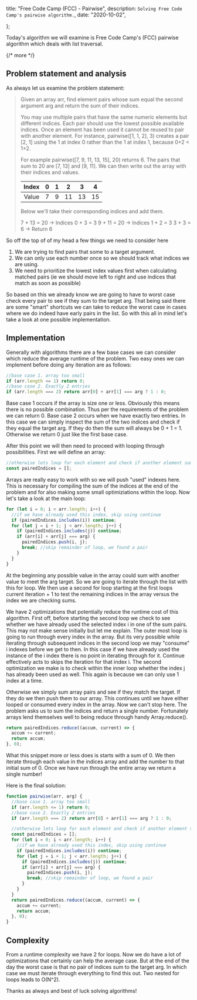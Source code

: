 

  title: "Free Code Camp (FCC) - Pairwise",
  description: `Solving Free Code Camp's pairwise algorithm.`,
  date: "2020-10-02",
  
};

Today's algorithm we will examine is Free Code Camp's (FCC) pairwise algorithm which deals with list traversal.

{/* more */}

## Problem statement and analysis

As always let us examine the problem statement:

> Given an array arr, find element pairs whose sum equal the second argument arg and return the sum of their indices.
>
> You may use multiple pairs that have the same numeric elements but different indices. Each pair should use the lowest possible available indices. Once an element has been used it cannot be reused to pair with another element. For instance, pairwise([1, 1, 2], 3) creates a pair [2, 1] using the 1 at index 0 rather than the 1 at index 1, because 0+2 < 1+2.
>
> For example pairwise([7, 9, 11, 13, 15], 20) returns 6. The pairs that sum to 20 are [7, 13] and [9, 11]. We can then write out the array with their indices and values.
>
> | Index |  0  |  1  |  2  |  3  |  4  |
> | :---: | :-: | :-: | :-: | :-: | :-: |
> | Value |  7  |  9  | 11  | 13  | 15  |
>
> Below we'll take their corresponding indices and add them.
>
> 7 + 13 = 20 → Indices 0 + 3 = 3
> 9 + 11 = 20 → Indices 1 + 2 = 3
> 3 + 3 = 6 → Return 6

So off the top of of my head a few things we need to consider here

1. We are trying to find pairs that some to a target argument.
2. We can only use each number once so we should track what indices we are using.
3. We need to prioritize the lowest index values first when calculating matched pairs (ie we should move left to right and use indices that match as soon as possible)

So based on this we already know we are going to have to worst case check every pair to see if they sum to the target arg. That being said there are some "smart" shortcuts we can take to reduce the worst case in cases where we do indeed have early pairs in the list. So with this all in mind let's take a look at one possible implementation.

## Implementation

Generally with algorithms there are a few base cases we can consider which reduce the average runtime of the problem. Two easy ones we can implement before doing any iteration are as follows:

```js
//base case 1. array too small
if (arr.length <= 1) return 0;
//base case 2. Exactly 2 entries
if (arr.length === 2) return arr[0] + arr[1] === arg ? 1 : 0;
```

Base case 1 occurs if the array is size one or less. Obviously this means there is no possible combination. Thus per the requirements of the problem we can return 0. Base case 2 occurs when we have exactly two entries. In this case we can simply inspect the sum of the two indices and check if they equal the target arg. If they do then the sum will always be 0 + 1 = 1. Otherwise we return 0 just like the first base case.

After this point we will then need to proceed with looping through possibilities. First we will define an array:

```js
//otherwise lets loop for each element and check if another element sums to args
const pairedIndices = [];
```

Arrays are really easy to work with so we will push "used" indexes here. This is necessary for compiling the sum of the indices at the end of the problem and for also making some small optimiziations within the loop. Now let's take a look at the main loop:

```js
for (let i = 0; i < arr.length; i++) {
  //if we have already used this index, skip using continue
  if (pairedIndices.includes(i)) continue;
  for (let j = i + 1; j < arr.length; j++) {
    if (pairedIndices.includes(j)) continue;
    if (arr[i] + arr[j] === arg) {
      pairedIndices.push(i, j);
      break; //skip remainder of loop, we found a pair
    }
  }
}
```

At the beginning any possible value in the array could sum with another value to meet the arg target. So we are going to iterate through the list with this for loop. We then use a second for loop starting at the first loops current iteration + 1 to test the remaining indices in the array versus the index we are checking sums.

We have 2 optimizations that potentially reduce the runtime cost of this algorithm. First off, before starting the second loop we check to see whether we have already used the selected index i in one of the sum pairs. This may not make sense initially but let me explain. The outer most loop is going to run through every index in the array. But its very possible while iterating through subsequent indices in the second loop we may "consume" i indexes before we get to then. In this case if we have already used the instance of the i index there is no point in iterating through for it. Continue effectively acts to skips the iteration for that index i. The second optimization we make is to check within the inner loop whether the index j has already been used as well. This again is because we can only use 1 index at a time.

Otherwise we simply sum array pairs and see if they match the target. If they do we then push them to our array. This continues until we have either looped or consumed every index in the array. Now we can't stop here. The problem asks us to sum the indices and return a single number. Fortunately arrays lend themselves well to being reduce through handy Array.reduce().

```js
return pairedIndices.reduce((accum, current) => {
  accum += current;
  return accum;
}, 0);
```

What this snippet more or less does is starts with a sum of 0. We then iterate through each value in the indices array and add the number to that initial sum of 0. Once we have run through the entire array we return a single number!

Here is the final solution:

```js
function pairwise(arr, arg) {
  //base case 1. array too small
  if (arr.length <= 1) return 0;
  //base case 2. Exactly 2 entries
  if (arr.length === 2) return arr[0] + arr[1] === arg ? 1 : 0;

  //otherwise lets loop for each element and check if another element sums to args
  const pairedIndices = [];
  for (let i = 0; i < arr.length; i++) {
    //if we have already used this index, skip using continue
    if (pairedIndices.includes(i)) continue;
    for (let j = i + 1; j < arr.length; j++) {
      if (pairedIndices.includes(j)) continue;
      if (arr[i] + arr[j] === arg) {
        pairedIndices.push(i, j);
        break; //skip remainder of loop, we found a pair
      }
    }
  }
  return pairedIndices.reduce((accum, current) => {
    accum += current;
    return accum;
  }, 0);
}
```

## Complexity

From a runtime complexity we have 2 for loops. Now we do have a lot of optimizations that certainly can help the average case. But at the end of the day the worst case is that no pair of indices sum to the target arg. In which case we must iterate through everything to find this out. Two nested for loops leads to O(N^2).

Thanks as always and best of luck solving algorithms!
